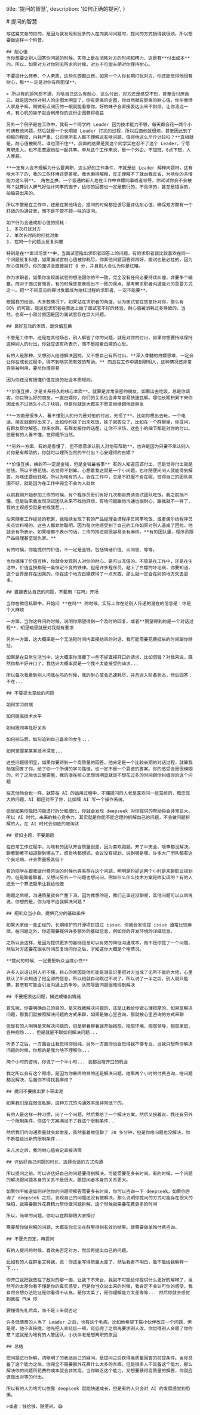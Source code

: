 
  title: '提问的智慧',
  description: '如何正确的提问',
}

<MainContent>
  <article>
    # 提问的智慧

    写这篇文章的目的，是因为我发现有挺多的人在向我问问题时，提问的方式搞得我很烦。所以想要做这样一个科普。

    ## 耐心值
    当你想要让别人回答你问题的时候，实际上是在消耗对方的时间和精力，这是有**付出成本**的。所以，如果对方对你别无所求的时候，对方不可能长期对你保持耐心。

    不要提什么修养、个人素质，这些东西都白搭，如果一个人你长期打扰对方，你还能觉得他很有耐心，那**一定是对你有所图谋**。

    > 所以有的舔狗想不通，为啥自己这么有耐心，这么付出，对方还是感受不到，甚至会讨厌自己。就是因为你对别人的企图太明显了，你有更高的企图，你自然就有更高的耐心值，你毕竟馋人家身子嘛。稍微有点阅历的一眼就能看穿你。好的妹子会直接表达出来不耐烦，让你滚远一点，有心机的妹子就会利用你的这份企图获得收益

    另外一个例子是在工作中，我有一个同学的 Leader 因为技术能力不够，每天都会花一两个小时请教他问题，然后就是一个长期被 Leader 打扰的过程，所以后面他就很烦，甚至因此到了抑郁的程度，内耗严重。公司里所有人都不理解这有啥问题，值得他这么斤斤计较吗？**真相就是，耐心值被耗尽，谁也顶不住**。后面的结果是我这个同学实在忍不了这个 Leader，宁愿离职走人，也不愿意跟他在一起共事。单从这个工作来说，是一个外企、不加班，6点下班，人人羡慕。

    **一定有人会不理解为什么要离职，这么好的工作条件，不就是给 Leader 解释问题吗，这有啥大不了的，我的工作环境还更差呢。我也懒得解释，反正理解不了就自我反省，为啥你的共情能力这么弱**。 角色互换，一个普通的新人老在工作中白嫖同事或者领导，你试试你会不会被骂？就算别人脾气好估计同事的面子，给你的回答也一定是敷衍的，不具体的，甚至是错误的，拍脑袋出来的。

    所以不管是在工作中，还是在其他场合，提问的时候都应该尽量评估耐心值，确保双方都有一个舒适的沟通背景，而不是不管不顾一味的提问。

    如下行为会造成耐心值的损耗：
    1. 多次打扰对方
    2. 单次长时间的打扰对象
    3. 在同一个问题上反复纠缠

    特别是在**面试场景**中，当面试官指出求职者回答上的问题，有的求职者就比较喜欢在同一个问题反复纠缠，如果面试官耐心值被你耗尽，你其他问题回答得再好，面试也是必挂的，因为耐心值耗尽，你的面评会直接被打 0 分，并且别人会认为你是杠精。

    作为求职者，如果你发现面试官的想法跟你的不一致，完全没有任何必要持续纠缠，非要争个输赢。而对于面试官而言，有的时候故意表现出不一致的观点，是考察求职者沟通能力的重要方式之一。把**不同意见的探讨发展成为抬杠过程的求职者，一定不能要**。

    根据我的经验，大多数情况下，如果站在求职者的角度，认为面试官在故意针对你，那么有 80% 的可能，是这位求职者在表达上给了面试官不好的体验，耐心值被消耗过多导致的。当然，也有一小部分原因是因为面试官存在巨大问题。

    ## 良好互动的本质，是价值互换

    不管是工作中，还是在其他场合，别人解答了你的问题，就是对你的付出，如果你想要持续保持这种别人的付出，你就应该有所表示，而不是抱着白嫖的心思。

    有的人是那种，又想别人给他解决困扰，又不想自己有所付出。**深入骨髓的白嫖思维，一定会让你在成长过程中，得不到啥实质有效的帮助。** 而且在工作中遇到聪明人，这种情况还非常容易被利用，要坑你很容易

    因为你还没有搞懂价值互换的社会本质规则。

    **价值互换，才是关系持久的核心本质**。就算是非常亲密的朋友，如果出去吃饭，总是你请客，你巨特么好的朋友，一直白嫖你，你们的关系也会非常容易快速瓦解。哪怕长期积累下来你因此也不过损失小几千块钱，但是你就是大概率不愿意继续跟他做朋友

    **一方面是很多人，看不懂别人的行为是对他的付出，无视了**。比如你想出去玩，一个电话，朋友就跟你出来了。比如你约妹子出来吃饭，妹子就答应了，比如在一个群聊里，你提问，有群友帮你解答。你来水群，有群友接你的话茬，让你不冷场，这些小的细节都是对你的付出。但是有的人看不懂，觉得理所当然。

    **另外一方面，有的是看懂了，但不愿意承认别人对他有帮助**，也许是因为只要不承认别人对你是有帮助的，你就可以理所当然的不付出？心安理得的白嫖？

    **价值互换，换的不一定是金钱，但是金钱最省事** 有的人知道应该付出，但是觉得付出就是给钱。所以不想花钱。总觉得不划算。心想着我这就是一个小问题，也许随便问问人就能得到解答，为啥还要给钱呢。所以为啥有的人，会在工作中，总是不舒服不自在呢，觉得自己的团队氛围不好，就是因为在工作中完全不会为人处世

    以前我刚开始参加工作的时候，有个程序员哥们有好几次都自费请测试团队吃饭。我之前搞不懂，但是后来我发现测试团队从来不找他麻烦，有啥问题跟他沟通也很耐心，跟我就不一样了，我的主观感受就是老找我茬...

    后来随着工作经验的积累，我陆续发现了有的产品经理会请程序员同事吃饭，或者偶尔给程序员买点饮料喝的。这些人都非常聪明，因为每次他感受到了自己的工作如果对别人造成了困扰，他就会有所表示。如果啥都不表示的话，工作的推进就很容易会有麻烦，**有的团队里，程序员跟产品经理甚至是仇家。**

    有的时候，你能提供的价值，不一定是金钱。包括情绪价值、认同感、等等。

    当你搞懂了价值互换，你就会发现别人对你的耐心，是可以充值的。不管是在工作中，还是在生活中，价值互换都是一条恒定不变的铁律。但是许多程序员，粘上了白嫖的坏毛病，你要知道，这个世界是存在因果的，你在这个地方白嫖获得了一点东西，那么就一定会在别的地方失去更多。

    ## 直接表达自己的问题，不要用『在吗』开场

    当你在微信私聊中，开始问 **在吗** 的时候，实际上你在给别人传递的潜在的信息是：你是个大麻烦

    一方面，当你这样问的时候，说明你期望得到一个及时的回复。或者**期望得到的是一个对话过程**，明里暗里就是对我就有要求

    另外一方面，这大概率是一个无法短时间内直接结束的对话，我可能需要花费挺长的时间跟你掰扯。

    如果是在日常生活当中，这大概率你潜藏了一些不好直接开口的请求，比如借钱？对我来说，既然你都不好开口了，我估计大概率就是一个我不太能接受的请求...

    所以每次我看到别人问我在吗的时候，我的耐心值会迅速耗尽，并且进入防备状态，然后回答：不在...

    ## 不要提太笼统的问题

    如何学习前端

    如何提高技术水平

    如何跟同事处好关系

    如何拍马屁，如何追到自己喜欢的女生...

    如何掌握某某某技术深度...

    这些问题很明显，如果你要得到一个高质量的回答，他肯定是一个比较长期的对话过程，就算我勉强回答了你，给了你一个所谓的学习路径，也一定不是一个靠谱的答案。你的感受会是很模糊的，听了之后也云里雾里，我的潜在核心思想很明显就是不想花过多的时间跟你纠缠你的这个问题

    在其他场合也一样，就算在 AI 的运用过程中，不懂提问的人老是喜欢问一些笼统的，概念庞大的问题，AI 都应对不了你，比如喊 AI 写一个操作系统。

    但是如果你能把问题进行拆分和细化，你就会发现 deepseek 对你提供的帮助将会非常巨大。所以 AI 时代，未来的核心竞争力，其实就是你能不能合理的拆解自己的问题，不会做问题拆解的人，在 AI 时代会彻底的被淘汰

    ## 紧扣主题，不要跑题

    在日常工作过程中，为啥有的团队开会质量很差，因为喜欢跑题。开了半天会，啥事都没解决。聊着聊着不知道聊到哪去了，感觉啥都想抓，会议没有规划，说到哪是哪。许多大厂团队都有这个臭毛病，开会质量极其低下

    有的同学在跟我做付费咨询的时候也容易存在这个问题，明明是约好这两个小时是来聊职业规划的、但是聊着聊着，又想问另外一个问题也想问问，例如什么什么技术方案是咋实现的？有的人还丢一个算法题来让我给他做

    跑题之后呢，沟通质量就会严重下滑。因为我想的是，我们正事还没聊呢，其他问题可以以后再说，你想的是，你为啥不给我解决问题？

    ## 把听众当小白，提供充分的基础条件

    如果大家给一些正经的，长期维护的开源项目提过 issue，你就会发现提 issue 通常比较麻烦，在问题之外，你还需要提供许多额外的基础信息，例如你的开发环境的详细信息。

    之所以会这样，是因为提供更多的基础信息可以有效的降低沟通成本，而不是你提了一个问题，然后对方还要花很长时间反复询问你之后，才知道你大概是个啥情况。

    **提问的时候，一定要把听众当成小白**

    许多人说话让别人听不懂，核心的原因是他可能是潜意识里把对方当成了无所不能的大佬，心里默认了听众知道了他全部的信息，所以他就自动跳过不说了，所以说了一半之后，别人就只能猜，甚至有可能会引发沟通上的争吵。从而导致问题很难得到解决

    ## 不要把表达问题，描述成输出情绪

    首先呢，你要明确自己的目的，是来找我解决问题的，还是让我给你做心理按摩的，如果是解决问题，那我们就按照解决问题的方式来聊，如果是做心里咨询，那就按心里咨询的方式来聊

    但是有的人明明是来解决问题的，但是聊着聊着就开始抱怨，抱怨环境，抱怨领导，抱怨家庭，各种抱怨...，但是就是不聊如何解决问题...

    听多了之后，一方面会让我觉得你很纯，另外一方面你也会觉得我不够专业，当我只想帮你解决问题的时候，你想的是我为啥不理解你...

    两个小时的咨询，你说了一个半小时... 我都没啥开口的机会

    我之所以会有这个顾虑，是因为你最终的目的还是解决问题，结果两个小时的付费咨询，啥问题都没解决，后面你不得找我麻烦？

    ## 提问不要拔出萝卜带出泥

    如果我们是在微信私聊，这种方式的沟通效率是非常低下的。

    有的人是这样一种习惯，问了一个问题，然后我给了一个解决方案，然后又接着说，我还有另外一个限制条件，你这个方案满足不了我这个限制条件...

    然后我们的沟通质量就会非常差，虽然看着微信聊了 20 多分钟，但是你啥问题也没解决，你不断在给出新的限制条件...

    来几次之后，我的耐心值肯定直接清零

    ## 评估好自己问题的时长，选择合适的方式沟通

    所以提问之前，可以评估好自己的问题要得到解决，可能需要花多长时间。有的时候，一个问题的解决跟问题本身的关系不是很大，跟提问者本身的关系更大。

    如果你不知道如何评估你的问题呗解答需要多长时间，你可以咨询一下 deepseek，如果你咨询了 deepseek 之后，发现自己的问题还没有被解决，那么说明你提问的方式可能存在很大的缺陷，就需要额外花费精力帮你做问题拆解，这个时候就需要花费更多的时间

    所以，简单的问题，你可以在群聊跟大家探讨

    需要帮你做拆解的问题，大概率你无法在群里得到有效的结果。就需要做单独付费咨询。

    ## 不要先否定，再提问

    有的人提问的时候，喜欢先否定对方，然后再提出自己的问题。

    比如有的人在群里艾特我，说：你这里写得质量太差了，然后我看不明白，能不能给我解释一下...

    你开口就把我放在了敌对的那一面，让我下不来台，我就不可能给你提供什么更好的解释了，虽然写的太差你看不懂是你的真实感受，但是你当众说出来的时候，我肯定不会认可你的感受，我自然会想办法佐证是你看得不认真，是你太菜了，是你理解能力太差等等... 然后你就会感觉到我在 PUA 你

    要懂得先礼后兵，而不是上来就否定

    许多低情商的人当了 Leader 之后，也有这个毛病。比如他希望下属小伙伴改正一个问题，但是呢，他不直接提，他先把人家贬低一顿，贬低完了之后再要求别人改，你觉得别人会顺了你的意？这就是为啥有的人管团队，小伙伴老是想离职的原因

    ## 总结

    把问题进行拆解，清晰明了的表达自己的疑问，是提问之后获得高质量回答的前提条件。当你具备了这个能力之后，你完全不需要额外花费什么太多的东西。但是很多人不具备这个能力，那么解决你的问题所花费的成本就会非常高。当你缺乏这个能力，又想要获得高质量的解答，你就应该做出对等的付出。

    所以有的人为啥可以依靠 deepseek 就能快速成长，但是有的人只会对 AI 的发展感觉到恐惧。

    >或者：钱给够，随便问。😂
  </article>
  <Footer/>
</MainContent>
